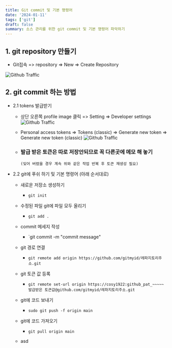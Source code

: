 ```yaml
---
title: Git commit 및 기본 명령어
date: '2024-01-11'
tags: ['git']
draft: false
summary: 소스 관리를 위한 git commit 및 기본 명령어 파악하기
---
```


## 1. git repository 만들기

- Git접속 => repository => New => Create Repository

![Github Traffic](/blog/static/images/blogImg/git1.png)

## 2. git commit 하는 방법

- 2.1 tokens 발급받기

  - 상단 오른쪽 profile image 클릭 => Setting => Developer settings
    ![Github Traffic](/blog/static/images/blogImg/git2.png)
  - Personal access tokens => Tokens (classic) => Generate new token => Generate new token (classic)
    ![Github Traffic](/blog/static/images/blogImg/git3.png)

  - ### 발급 받은 토큰은 따로 저장안되므로 꼭 다른곳에 메모 해 놓기
    `(잊어 버렸을 경우 계속 위와 같은 작업 반복 후 토큰 재생성 필요)`

- 2.2 git에 푸쉬 하기 및 기본 명령어 (아래 순서대로)

  - 새로운 저장소 생성하기
    - `git init`
  - 수정된 파일 git에 파일 모두 올리기
    - `git add .`
  - commit 메세지 작성
    - `git commit -m "commit message"
  - git 경로 연결
    - `git remote add origin https://github.com/gitmyid/레파지토리주소.git`
  - git 토큰 값 등록
    - `git remote set-url origin https://cosy1922:github_pat_~~~~~발급받은 토큰값@github.com/gitmyid/레파지토리주소.git`
  - git에 코드 보내기

    - `sudo git push -f origin main`

  - git에 코드 가져오기

    - `git pull origin main`

  - asd
